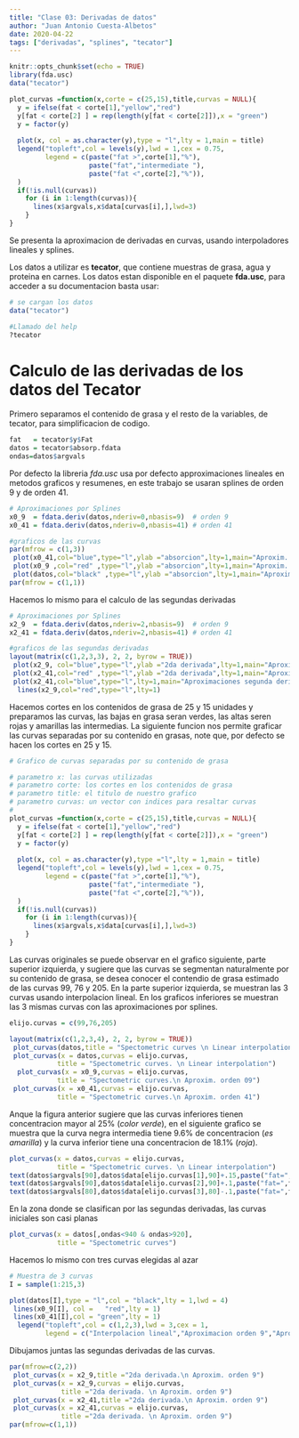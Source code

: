 ```yaml
---
title: "Clase 03: Derivadas de datos"
author: "Juan Antonio Cuesta-Albetos"
date: 2020-04-22
tags: ["derivadas", "splines", "tecator"]
---
```


```r
knitr::opts_chunk$set(echo = TRUE)
library(fda.usc)
data("tecator")

plot_curvas =function(x,corte = c(25,15),title,curvas = NULL){
  y = ifelse(fat < corte[1],"yellow","red") 
  y[fat < corte[2] ] = rep(length(y[fat < corte[2]]),x = "green")
  y = factor(y)
  
  plot(x, col = as.character(y),type = "l",lty = 1,main = title)
  legend("topleft",col = levels(y),lwd = 1,cex = 0.75,
         legend = c(paste("fat >",corte[1],"%"),
                    paste("fat","intermediate "),
                    paste("fat <",corte[2],"%")),
  )
  if(!is.null(curvas))
    for (i in 1:length(curvas)){
      lines(x$argvals,x$data[curvas[i],],lwd=3)
    }
}
```

Se presenta la aproximacion de derivadas en curvas, usando interpoladores lineales y splines.

Los datos a utilizar es **tecator**, que contiene muestras de grasa, agua y proteina en carnes. Los datos estan disponible en el paquete **fda.usc**, para acceder a su documentacion basta usar:

```r
# se cargan los datos
data("tecator")

#Llamado del help
?tecator
```

# Calculo de las derivadas de los datos del Tecator

Primero separamos el contenido de grasa y el resto de la variables, de tecator, para simplificacion de codigo.

```r
fat   = tecator$y$Fat
datos = tecator$absorp.fdata
ondas=datos$argvals
```

Por defecto la libreria *fda.usc* usa por defecto approximaciones lineales en metodos graficos y resumenes, en este trabajo se usaran splines de orden 9 y de orden 41.

```r
# Aproximaciones por Splines
x0_9  = fdata.deriv(datos,nderiv=0,nbasis=9)  # orden 9
x0_41 = fdata.deriv(datos,nderiv=0,nbasis=41) # orden 41

#graficos de las curvas 
par(mfrow = c(1,3))
 plot(x0_41,col="blue",type="l",ylab ="absorcion",lty=1,main="Aproxim. orden 41")
 plot(x0_9 ,col="red" ,type="l",ylab ="absorcion",lty=1,main="Aproxim. orden 9")
 plot(datos,col="black" ,type="l",ylab ="absorcion",lty=1,main="Aproxim. lineal")
par(mfrow = c(1,1))
```



Hacemos lo mismo para el calculo de las segundas derivadas
```r
# Aproximaciones por Splines
x2_9  = fdata.deriv(datos,nderiv=2,nbasis=9)  # orden 9
x2_41 = fdata.deriv(datos,nderiv=2,nbasis=41) # orden 41

#graficos de las segundas derivadas
layout(matrix(c(1,2,3,3), 2, 2, byrow = TRUE))
 plot(x2_9, col="blue",type="l",ylab ="2da derivada",lty=1,main="Aproxim. orden 9")
 plot(x2_41,col="red" ,type="l",ylab ="2da derivada",lty=1,main="Aproxim. orden 41")
 plot(x2_41,col="blue",type="l",lty=1,main="Aproximaciones segunda derivada")
  lines(x2_9,col="red",type="l",lty=1)
```


Hacemos cortes en los contenidos de grasa de 25  y 15 unidades y preparamos las curvas, las bajas en grasa seran verdes, las altas seren rojas y amarillas las intermedias. La siguiente funcion nos permite graficar las curvas separadas por su contenido en grasas, note que, por defecto se hacen los cortes en 25 y 15.

```r
# Grafico de curvas separadas por su contenido de grasa

# parametro x: las curvas utilizadas
# parametro corte: los cortes en los contenidos de grasa
# parametro title: el titulo de nuestro grafico
# parametro curvas: un vector con indices para resaltar curvas
#
plot_curvas =function(x,corte = c(25,15),title,curvas = NULL){
  y = ifelse(fat < corte[1],"yellow","red") 
  y[fat < corte[2] ] = rep(length(y[fat < corte[2]]),x = "green")
  y = factor(y)
  
  plot(x, col = as.character(y),type ="l",lty = 1,main = title)
  legend("topleft",col = levels(y),lwd = 1,cex = 0.75,
         legend = c(paste("fat >",corte[1],"%"),
                    paste("fat","intermediate "),
                    paste("fat <",corte[2],"%")),
  )
  if(!is.null(curvas))
    for (i in 1:length(curvas)){
      lines(x$argvals,x$data[curvas[i],],lwd=3)
    }
}
```

Las curvas originales se puede observar en el grafico siguiente, parte superior izquierda, y sugiere que las curvas se segmentan naturalmente por su contenido de grasa, se desea conocer el contendio de grasa estimado de las  curvas 99, 76 y 205. En la parte superior izquierda, se muestran las 3 curvas usando interpolacion lineal. En los graficos inferiores se muestran las 3 mismas curvas con las aproximaciones por splines.

```r
elijo.curvas = c(99,76,205)

layout(matrix(c(1,2,3,4), 2, 2, byrow = TRUE))
 plot_curvas(datos,title = "Spectometric curves \n Linear interpolation")
 plot_curvas(x = datos,curvas = elijo.curvas,
            title = "Spectometric curves. \n Linear interpolation")
  plot_curvas(x = x0_9,curvas = elijo.curvas,
            title = "Spectometric curves.\n Aproxim. orden 09")
 plot_curvas(x = x0_41,curvas = elijo.curvas,
            title = "Spectometric curves.\n Aproxim. orden 41")
```

Anque la figura anterior sugiere que las curvas inferiores tienen concentracion mayor al 25% (*color verde*), en el siguiente grafico se muestra que la curva negra intermedia tiene 9.6% de concentracion (*es amarilla*) y la curva inferior tiene una concentracion de 18.1% (*roja*). 

```r
plot_curvas(x = datos,curvas = elijo.curvas,
            title = "Spectometric curves. \n Linear interpolation")
text(datos$argvals[90],datos$data[elijo.curvas[1],90]+.15,paste("fat=",fat[elijo.curvas[1]]),cex=1,col="blue")
text(datos$argvals[90],datos$data[elijo.curvas[2],90]+.1,paste("fat=",fat[elijo.curvas[2]]),cex=1,col="blue")
text(datos$argvals[80],datos$data[elijo.curvas[3],80]-.1,paste("fat=",fat[elijo.curvas[3]]),cex=1,col="blue")
```

En la zona donde se clasifican por las segundas derivadas, las curvas iniciales son casi planas

```r
plot_curvas(x = datos[,ondas<940 & ondas>920],
            title = "Spectometric curves")
```



Hacemos lo mismo con tres curvas elegidas al azar

```r
# Muestra de 3 curvas
I = sample(1:215,3)

plot(datos[I],type = "l",col = "black",lty = 1,lwd = 4)
 lines(x0_9[I], col =   "red",lty = 1)
 lines(x0_41[I],col = "green",lty = 1)
  legend("topleft",col = c(1,2,3),lwd = 3,cex = 1,
         legend = c("Interpolacion lineal","Aproximacion orden 9","Aproximacion orden 41"))

```



Dibujamos juntas las segundas derivadas de las curvas. 

```r
par(mfrow=c(2,2))
 plot_curvas(x = x2_9,title ="2da derivada.\n Aproxim. orden 9")
 plot_curvas(x = x2_9,curvas = elijo.curvas,
             title ="2da derivada. \n Aproxim. orden 9")
 plot_curvas(x = x2_41,title ="2da derivada.\n Aproxim. orden 9")
 plot_curvas(x = x2_41,curvas = elijo.curvas,
             title ="2da derivada. \n Aproxim. orden 9")
par(mfrow=c(1,1))
```




